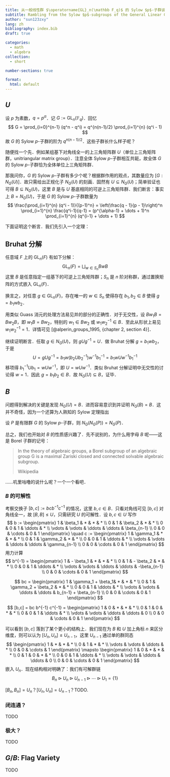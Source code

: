 ```yaml
---
title: 从一般线性群 $\operatorname{GL}_n(\mathbb F_q)$ 的 Sylow $p$-子群谈起
subtitle: Rambling from the Sylow $p$-subgroups of the General Linear Group $\operatorname{GL}_n(\mathbb F_q)$
author: "sun123zxy"
lang: zh
bibliography: index.bib
draft: true

categories:
  - math
  - algebra
collection:
  - short

number-sections: true

format:
  html: default
---
```


## $U$

\newcommand{\GL}{\operatorname{GL}}

设 $p$ 为素数，$q = p^\alpha$．记 $G:=\GL_n(\mathbb F_q)$．回忆
$$
G = \prod_{i=0}^{n-1} (q^n - q^i) = q^{n(n-1)/2} \prod_{i=1}^{n} (q^i - 1)
$$
故 $G$ 的 Sylow $p$-子群的阶为 $q^{n(n-1)/2}$．这些子群长什么样子呢？

随便找一个先．例如某组基下对角线全一的上三角矩阵群 $U$（单位上三角矩阵群，unitriangular matrix group）．注意全体 Sylow $p$-子群相互共轭，故全体 $G$ 的 Sylow $p$-子群恰为全体单位上三角矩阵群．

那我问你，$G$ 的 Sylow $p$-子群有多少个呢？根据群作用的观点，其数量应为 $[G : N_G(U)]$．故只需给出正规化子 $N_G(U)$ 的刻画．固然有 $U \subseteq N_G(U)$；简单验证也可得 $B \subseteq N_G(U)$，这里 $B$ 是与 $U$ 基底相同的可逆上三角矩阵群．我们断言：事实上 $B = N_G(U)$，于是 $G$ 的 Sylow $p$-子群数量为
$$
\frac{\prod_{i=1}^{n} (q^i - 1)}{(p-1)^n} = \left(\frac{q - 1}{p - 1}\right)^n \prod_{i=1}^{n} \frac{q^i-1}{q-1} = (p^{\alpha-1} + \dots + 1)^n \prod_{i=1}^{n} (q^{i-1} + \dots + 1)
$$

下面证明这个断言．我们先引入一个定理：

:::{#thm-bruhat-decomp}

## Bruhat 分解

任意域 $F$ 上的 $\GL_n(F)$ 有如下分解：
$$
\GL_n(F) = \bigsqcup_{w \in S_n} B w B
$$
这里 $B$ 是任意指定一组基下的可逆上三角矩阵群；$S_n$ 是 $n$ 阶对称群，通过置换矩阵的方式嵌入 $\GL_n(F)$．

换言之，对任意 $g \in \GL_n(F)$，存在唯一的 $w \in S_n$ 使得存在 $b_1, b_2 \in B$ 使得 $g = b_1 w b_2$．
:::

:::{.proof}

用类似 Guass 消元的处理方法易见并的部分的正确性．对于无交性，设 $B w_1 B = B w_2 B$，即 $w_1 B = B w_2$，特别的 $w_1 \in B w_2$ 或 $w_1 w_2^{-1} \in B$．至此从形状上易见 $w_1 w_2^{-1} = 1$．详情可见 [@alperin_groups_1995, {chapter 2, section 4}]．
:::

继续证明断言．任取 $g \in N_G(U)$，则 $g U g^{-1} = U$．做 Bruhat 分解 $g = b_1 w b_2$，于是
$$
U = g U g^{-1} = b_1 w (b_2 U b_2^{-1}) w^{-1} b_1^{-1} = b_1 w U w^{-1} b_1^{-1}
$$
移项得 $b_1^{-1} U b_1 = w U w^{-1}$，即 $U = w U w^{-1}$．类似 Bruhat 分解证明中无交性的讨论得 $w = 1$．因此 $g = b_1 b_2 \in B$．故 $N_G(U) \subseteq B$，证毕．

## $B$

问题得到解决的关键是发现 $N_G(U) = B$．进而容易意识到并证明 $N_G(B) = B$．这并不奇怪，因为一个还算为人熟知的 Sylow 定理指出

:::{#thm-ng-ng-sylow}

设 $P$ 是有限群 $G$ 的 Sylow $p$-子群，则 $N_G(N_G(P))=N_G(P)$．
:::

总之，我们也开始对 $B$ 的性质感兴趣了．先不说别的，为什么用字母 $B$ 呢——这是 Borel 子群的记号：

> In the theory of algebraic groups, a Borel subgroup of an algebraic group G is a maximal Zariski closed and connected solvable algebraic subgroup.
>
> Wikipedia

……叽里咕噜的说什么呢？一个一个看吧．

### $B$ 的可解性

考察交换子 $[b,c] := bcb^{-1}c^{-1}$ 的情况，这里 $b,c \in B$．只看对角线可见 $[b,c]$ 对角线全一，故 $[B,B] \leq U$，只需研究 $U$ 的可解性．设 $b,c \in U$ 写作
$$
b := \begin{pmatrix}
1 & \beta_1 & * & * & * \\
0 & 1 & \beta_2 & * & * \\
0 & 0 & 1 & \ddots & * \\
\vdots & \vdots & \ddots & \ddots & \beta_{n-1} \\
0 & 0 & \cdots & 0 & 1
\end{pmatrix}
\quad
c := \begin{pmatrix}
1 & \gamma_1 & * & * & * \\
0 & 1 & \gamma_2 & * & * \\
0 & 0 & 1 & \ddots & * \\
\vdots & \vdots & \ddots & \ddots & \gamma_{n-1} \\
0 & 0 & \cdots & 0 & 1
\end{pmatrix}
$$
用力计算
$$
b^{-1} = \begin{pmatrix}
1 & - \beta_1 & * & * & * \\
0 & 1 & - \beta_2 & * & * \\
0 & 0 & 1 & \ddots & * \\
\vdots & \vdots & \ddots & \ddots & -\beta_{n-1} \\
0 & 0 & \cdots & 0 & 1
\end{pmatrix}
$$

$$
bc = \begin{pmatrix}
1 & \gamma_1 + \beta_1& * & * & * \\
0 & 1 & \gamma_2 + \beta_2 & * & * \\
0 & 0 & 1 & \ddots & * \\
\vdots & \vdots & \ddots & \ddots & b_{n-1} + \beta_{n-1} \\
0 & 0 & \cdots & 0 & 1
\end{pmatrix}
$$

$$
[b,c] = bc b^{-1} c^{-1} = \begin{pmatrix}
1 & 0 & * & * & * \\
0 & 1 & 0 & * & * \\
0 & 0 & 1 & \ddots & * \\
\vdots & \vdots & \ddots & \ddots & 0 \\
0 & 0 & \cdots & 0 & 1
\end{pmatrix}
$$

可以看到 $[b,c]$ 落到了某个更小的结构上．我们现在为 $B$ 和 $U$ 加上角标 $n$ 来区分维度，则可以认为 $[U_n,U_n] \leq U_{n-1}$，这里 $U_{n-1}$ 通过单的群同态
$$
\begin{pmatrix}
1 & * & * & * \\
0 & 1 & * & * \\
\vdots & \vdots & \ddots & * \\
0 & 0 & \cdots & 1
\end{pmatrix}
\mapsto
\begin{pmatrix}
1 & 0 & * & * & * \\
0 & 1 & 0 & * & * \\
0 & 0 & 1 & \ddots & * \\
\vdots & \vdots & \ddots & \ddots & 0 \\
0 & 0 & \cdots & 0 & 1
\end{pmatrix}
$$
嵌入 $U_{n}$．现在结构相对明确了：我们有可解群链
$$
B_n \triangleright U_n \triangleright U_{n-1} \triangleright \cdots \triangleright U_1 = \{1\}
$$

:::{.remark}

$[B_n,B_n] = U_n$？$[U_n,U_n] = U_{n-1}$？TODO.
:::

### 闭连通？

TODO

### 极大？

TODO

## $G/B$: Flag Variety

TODO